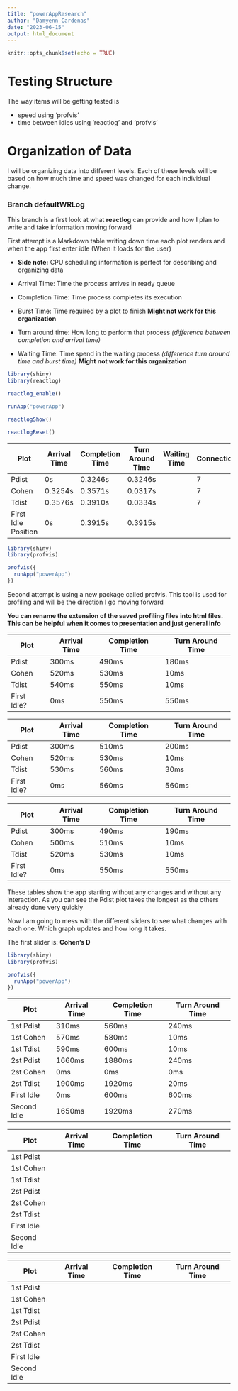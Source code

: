 ```yaml
---
title: "powerAppResearch"
author: "Damyenn Cardenas"
date: "2023-06-15"
output: html_document
---
```


```r
knitr::opts_chunk$set(echo = TRUE)
```

# Testing Structure

The way items will be getting tested is

-   speed using 'profvis'
-   time between idles using 'reactlog' and 'profvis'

# Organization of Data

I will be organizing data into different levels. Each of these levels will be based on how much time and speed was changed for each individual change.

### Branch defaultWRLog

This branch is a first look at what **reactlog** can provide and how I plan to write and take information moving forward

First attempt is a Markdown table writing down time each plot renders and when the app first enter idle (When it loads for the user)

-   **Side note:** CPU scheduling information is perfect for describing and organizing data

-   Arrival Time: Time the process arrives in ready queue

-   Completion Time: Time process completes its execution

-   Burst Time: Time required by a plot to finish **Might not work for this organization**

-   Turn around time: How long to perform that process *(difference between completion and arrival time)*

-   Waiting Time: Time spend in the waiting process *(difference turn around time and burst time)* **Might not work for this organization**

```r
library(shiny)
library(reactlog)

reactlog_enable()

runApp("powerApp")

reactlogShow()

reactlogReset()

```

| Plot                | Arrival Time | Completion Time | Turn Around Time | Waiting Time | Connections |
|------------|------------|------------|------------|------------|------------|
| Pdist               | 0s           | 0.3246s         | 0.3246s          |              | 7           |
| Cohen               | 0.3254s      | 0.3571s         | 0.0317s          |              | 7           |
| Tdist               | 0.3576s      | 0.3910s         | 0.0334s          |              | 7           |
| First Idle Position | 0s           | 0.3915s         | 0.3915s          |              |             |

```r
library(shiny)
library(profvis)

profvis({
  runApp("powerApp")
})

```

Second attempt is using a new package called profvis. This tool is used for profiling and will be the direction I go moving forward

**You can rename the extension of the saved profiling files into html files. This can be helpful when it comes to presentation and just general info**

| Plot        | Arrival Time | Completion Time | Turn Around Time |
|-------------|--------------|-----------------|------------------|
| Pdist       | 300ms        | 490ms           | 180ms            |
| Cohen       | 520ms        | 530ms           | 10ms             |
| Tdist       | 540ms        | 550ms           | 10ms             |
| First Idle? | 0ms          | 550ms           | 550ms            |

| Plot        | Arrival Time | Completion Time | Turn Around Time |
|-------------|--------------|-----------------|------------------|
| Pdist       | 300ms        | 510ms           | 200ms            |
| Cohen       | 520ms        | 530ms           | 10ms             |
| Tdist       | 530ms        | 560ms           | 30ms             |
| First Idle? | 0ms          | 560ms           | 560ms            |

| Plot        | Arrival Time | Completion Time | Turn Around Time |
|-------------|--------------|-----------------|------------------|
| Pdist       | 300ms        | 490ms           | 190ms            |
| Cohen       | 500ms        | 510ms           | 10ms             |
| Tdist       | 520ms        | 530ms           | 10ms             |
| First Idle? | 0ms          | 550ms           | 550ms            |

These tables show the app starting without any changes and without any interaction. As you can see the Pdist plot takes the longest as the others already done very quickly

Now I am going to mess with the different sliders to see what changes with each one. Which graph updates and how long it takes.

The first slider is: **Cohen's D**

```r
library(shiny)
library(profvis)

profvis({
  runApp("powerApp")
})

```

| Plot        | Arrival Time | Completion Time | Turn Around Time |
|-------------|--------------|-----------------|------------------|
| 1st Pdist   | 310ms        | 560ms           | 240ms            |
| 1st Cohen   | 570ms        | 580ms           | 10ms             |
| 1st Tdist   | 590ms        | 600ms           | 10ms             |
| 2st Pdist   | 1660ms       | 1880ms          | 240ms            |
| 2st Cohen   | 0ms          | 0ms             | 0ms              |
| 2st Tdist   | 1900ms       | 1920ms          | 20ms             |
| First Idle  | 0ms          | 600ms           | 600ms            |
| Second Idle | 1650ms       | 1920ms          | 270ms            |

| Plot        | Arrival Time | Completion Time | Turn Around Time |
|-------------|--------------|-----------------|------------------|
| 1st Pdist   |              |                 |                  |
| 1st Cohen   |              |                 |                  |
| 1st Tdist   |              |                 |                  |
| 2st Pdist   |              |                 |                  |
| 2st Cohen   |              |                 |                  |
| 2st Tdist   |              |                 |                  |
| First Idle  |              |                 |                  |
| Second Idle |              |                 |                  |

| Plot        | Arrival Time | Completion Time | Turn Around Time |
|-------------|--------------|-----------------|------------------|
| 1st Pdist   |              |                 |                  |
| 1st Cohen   |              |                 |                  |
| 1st Tdist   |              |                 |                  |
| 2st Pdist   |              |                 |                  |
| 2st Cohen   |              |                 |                  |
| 2st Tdist   |              |                 |                  |
| First Idle  |              |                 |                  |
| Second Idle |              |                 |                  |
